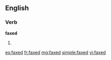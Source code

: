 ==English==

===Verb===
'''faxed'''

# {{past of|fax}}

[[es:faxed]]
[[fr:faxed]]
[[mg:faxed]]
[[simple:faxed]]
[[vi:faxed]]